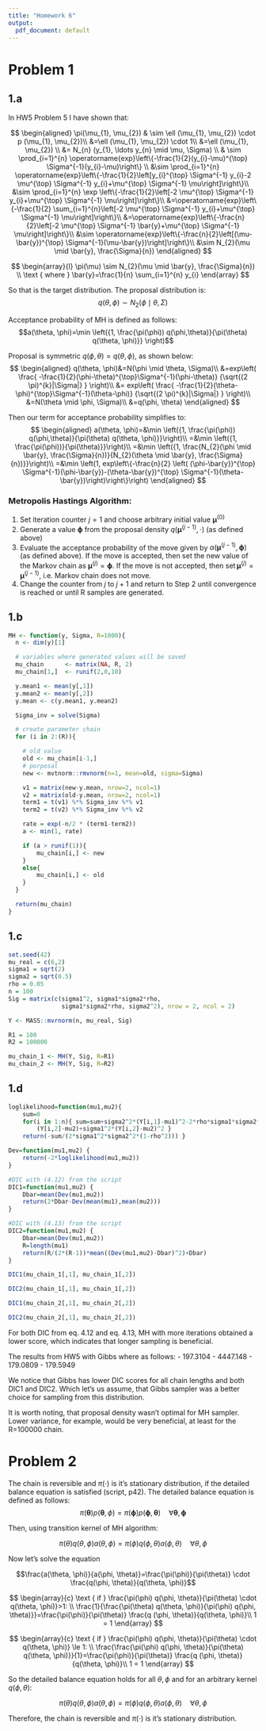```yaml
---
title: "Homework 6"
output:
  pdf_document: default
---
```



# Problem 1

## 1.a
In HW5 Problem 5 I have shown that:

$$
\begin{aligned}
\pi(\mu_{1}, \mu_{2}) &  \sim \ell (\mu_{1}, \mu_{2}) \cdot p (\mu_{1}, \mu_{2})\\
&=\ell (\mu_{1}, \mu_{2}) \cdot 1\\
&=\ell (\mu_{1}, \mu_{2}) \\
&= N_{n}  (y_{1}, \ldots y_{n} \mid \mu, \Sigma) \\
& \sim \prod_{i=1}^{n} \operatorname{exp}\left\{-\frac{1}{2}(y_{i}-\mu)^{\top} \Sigma^{-1}(y_{i}-\mu)\right\} \\
&\sim \prod_{i=1}^{n} \operatorname{exp}\left\{-\frac{1}{2}\left[y_{i}^{\top} \Sigma^{-1} y_{i}-2 \mu^{\top} \Sigma^{-1} y_{i}+\mu^{\top} \Sigma^{-1} \mu\right]\right\}\\
&\sim \prod_{i=1}^{n} \exp \left\{-\frac{1}{2}\left[-2 \mu^{\top} \Sigma^{-1} y_{i}+\mu^{\top} \Sigma^{-1} \mu\right]\right\}\\
&=\operatorname{exp}\left\{-\frac{1}{2} \sum_{i=1}^{n}\left[-2 \mu^{\top} \Sigma^{-1} y_{i}+\mu^{\top} \Sigma^{-1} \mu\right]\right\}\\
&=\operatorname{exp}\left\{-\frac{n}{2}\left[-2 \mu^{\top} \Sigma^{-1} \bar{y}+\mu^{\top} \Sigma^{-1} \mu\right]\right\}\\
&\sim \operatorname{exp}\left\{-\frac{n}{2}\left[(\mu-\bar{y})^{\top} \Sigma^{-1}(\mu-\bar{y})\right]\right\}\\
&\sim N_{2}(\mu \mid \bar{y}, \frac{\Sigma}{n})
\end{aligned}
$$

$$
\begin{array}{l}
\pi(\mu) \sim N_{2}(\mu \mid \bar{y}, \frac{\Sigma}{n}) \\
\text { where } \bar{y}=\frac{1}{n} \sum_{i=1}^{n} y_{i}
\end{array}
$$

So that is the target distribution. The proposal distribution is:
$$q(\theta, \phi) \sim N_{2}(\phi \mid \theta, \Sigma)$$

Acceptance probability of MH is defined as follows:
$$a(\theta, \phi)=\min \left({1, \frac{\pi(\phi)) q(\phi,\theta)}{\pi(\theta) q(\theta, \phi)}} \right)$$

Proposal is symmetric $q(\phi, \theta)=q(\theta, \phi)$, as shown below:
$$
\begin{aligned}
q(\theta, \phi)&=N(\phi \mid \theta, \Sigma)\\
&=exp\left(
\frac{
    -\frac{1}{2}(\phi-\theta)^{\top}\Sigma^{-1}(\phi-\theta)}
    {\sqrt{(2 \pi)^{k}|\Sigma|}
}
\right)\\
&= exp\left(
\frac{
    -\frac{1}{2}(\theta-\phi)^{\top}\Sigma^{-1}(\theta-\phi)}
    {\sqrt{(2 \pi)^{k}|\Sigma|}
}
\right)\\
&=N(\theta \mid \phi, \Sigma)\\
&=q(\phi, \theta)
\end{aligned}
$$

Then our term for acceptance probability simplifies to:
$$
\begin{aligned}
a(\theta, \phi)=&\min \left({1, \frac{\pi(\phi)) q(\phi,\theta)}{\pi(\theta) q(\theta, \phi)}}\right)\\
=&\min \left({1, \frac{\pi(\phi))}{\pi(\theta)}}\right)\\
=&\min \left({1, \frac{N_{2}(\phi \mid \bar{y}, \frac{\Sigma}{n})}{N_{2}(\theta \mid \bar{y}, \frac{\Sigma}{n})}}\right)\\
=&\min \left(1, exp\left\{-\frac{n}{2} \left( (\phi-\bar{y})^{\top} \Sigma^{-1}(\phi-\bar{y})-(\theta-\bar{y})^{\top} \Sigma^{-1}(\theta-\bar{y})\right)\right\}\right)
\end{aligned}
$$

### Metropolis Hastings Algorithm:
1. Set iteration counter $j=1$ and choose arbitrary initial value $\boldsymbol{\mu}^{(0)}$
2. Generate a value $\boldsymbol{\phi}$ from the proposal density $q\left(\boldsymbol{\mu}^{(j-1)}, \cdot\right)$ (as defined above)
3. Evaluate the acceptance probability of the move given by $\alpha\left(\boldsymbol{\mu}^{(j-1)}, \boldsymbol{\phi}\right)$ (as defined above). If the move is accepted, then set the new value of the Markov chain as $\boldsymbol{\mu}^{(j)}=\boldsymbol{\phi}$. If the move is not accepted, then $\operatorname{set} \boldsymbol{\mu}^{(j)}=\boldsymbol{\mu}^{(j-1)},$ i.e. Markov chain does not move.
4. Change the counter from $j$ to $j+1$ and return to Step 2 until convergence is reached or until R samples are generated.

## 1.b


```r
MH <- function(y, Sigma, R=1000){
  n <- dim(y)[1]

  # variables where generated values will be saved
  mu_chain      <- matrix(NA, R, 2)
  mu_chain[1,]  <- runif(2,0,10)

  y.mean1 <- mean(y[,1])
  y.mean2 <- mean(y[,2])
  y.mean <- c(y.mean1, y.mean2)

  Sigma_inv = solve(Sigma)

  # create parameter chain
  for (i in 2:(R)){

    # old value
    old <- mu_chain[i-1,]
    # porposal
    new <- mvtnorm::rmvnorm(n=1, mean=old, sigma=Sigma)

    v1 = matrix(new-y.mean, nrow=2, ncol=1)
    v2 = matrix(old-y.mean, nrow=2, ncol=1)
    term1 = t(v1) %*% Sigma_inv %*% v1
    term2 = t(v2) %*% Sigma_inv %*% v2

    rate = exp(-n/2 * (term1-term2))
    a <- min(1, rate)

    if (a > runif(1)){
        mu_chain[i,] <- new
    }
    else{
        mu_chain[i,] <- old
    }
  }

  return(mu_chain)
}
```

## 1.c


```r
set.seed(42)
mu_real = c(6,2)
sigma1 = sqrt(2)
sigma2 = sqrt(0.5)
rho = 0.05
n = 100
Sig = matrix(c(sigma1^2, sigma1*sigma2*rho, 
               sigma1*sigma2*rho, sigma2^2), nrow = 2, ncol = 2)

Y <- MASS::mvrnorm(n, mu_real, Sig)
```


```r
R1 = 100
R2 = 100000
```


```r
mu_chain_1 <- MH(Y, Sig, R=R1)
mu_chain_2 <- MH(Y, Sig, R=R2)
```

## 1.d


```r
loglikelihood=function(mu1,mu2){ 
    sum=0
    for(i in 1:n){ sum=sum+sigma2^2*(Y[i,1]-mu1)^2-2*rho*sigma1*sigma2*(Y[i,1]-mu1)*
        (Y[i,2]-mu2)+sigma1^2*(Y[i,2]-mu2)^2 }
    return(-sum/(2*sigma1^2*sigma2^2*(1-rho^2))) }

Dev=function(mu1,mu2) {
    return(-2*loglikelihood(mu1,mu2))
}

#DIC with (4.12) from the script
DIC1=function(mu1,mu2) {
    Dbar=mean(Dev(mu1,mu2))
    return(2*Dbar-Dev(mean(mu1),mean(mu2)))
}

#DIC with (4.13) from the script
DIC2=function(mu1,mu2) {
    Dbar=mean(Dev(mu1,mu2))
    R=length(mu1) 
    return(R/(2*(R-1))*mean((Dev(mu1,mu2)-Dbar)^2)+Dbar)
}
```


```r
DIC1(mu_chain_1[,1], mu_chain_1[,2])
```


```r
DIC2(mu_chain_1[,1], mu_chain_1[,2])
```


```r
DIC1(mu_chain_2[,1], mu_chain_2[,2])
```


```r
DIC2(mu_chain_2[,1], mu_chain_2[,2])
```

For both DIC from eq. 4.12 and eq. 4.13, MH with more iterations obtained a lower score, which indicates that longer sampling is beneficial.

The results from HW5 with Gibbs where as follows:
- 197.3104
- 4447.148
- 179.0809
- 179.5949

We notice that Gibbs has lower DIC scores for all chain lengths and both DIC1 and DIC2.
Which let's us assume, that Gibbs sampler was a better choice for sampling from this distribution.

It is worth noting, that proposal density wasn't optimal for MH sampler. Lower variance, for example, would be very beneficial, at least for the R=100000 chain.

# Problem 2

The chain is reversible and $\pi(\cdot)$ is it's stationary distribution, if the detailed balance equation is satisfied (script, p42). The detailed balance equation is defined as follows:
$$
\pi(\boldsymbol{\theta}) p(\boldsymbol{\theta}, \phi)=\pi(\boldsymbol{\phi}) p(\boldsymbol{\phi}, \boldsymbol{\theta}) \quad \forall \boldsymbol{\theta}, \boldsymbol{\phi}
$$

Then, using transition kernel of MH algorithm:

$$\pi(\theta) q(\theta, \phi)a(\theta, \phi)=\pi(\phi) q(\phi, \theta)a(\phi, \theta) \quad \forall \theta, \phi$$

Now let's solve the equation

$$\frac{a(\theta, \phi)}{a(\phi, \theta)}=\frac{\pi(\phi)}{\pi(\theta)} \cdot \frac{q(\phi, \theta)}{q(\theta, \phi)}$$

$$
\begin{array}{c}
\text { if } \frac{\pi(\phi) q(\phi, \theta)}{\pi(\theta) \cdot q(\theta, \phi)}>1: \\
\frac{1}{\frac{\pi(\theta) q(\theta, \phi)}{\pi(\phi) q(\phi, \theta)}}=\frac{\pi(\phi)}{\pi(\theta)} \frac{q (\phi, \theta)}{q(\theta, \phi)}\\
1 = 1
\end{array}
$$

$$
\begin{array}{c}
\text { if } \frac{\pi(\phi) q(\phi, \theta)}{\pi(\theta) \cdot q(\theta, \phi)} \le 1: \\
\frac{\frac{\pi(\phi) q(\phi, \theta)}{\pi(\theta) q(\theta, \phi)}}{1}=\frac{\pi(\phi)}{\pi(\theta)} \frac{q (\phi, \theta)}{q(\theta, \phi)}\\
1 = 1
\end{array}
$$

So the detailed balance equation holds for all $\theta, \phi$ and for an arbitrary kernel $q(\phi, \theta)$:

$$\pi(\theta) q(\theta, \phi)a(\theta, \phi)=\pi(\phi) q(\phi, \theta)a(\phi, \theta) \quad \forall \theta, \phi$$

Therefore, the chain is reversible and $\pi(\cdot)$ is it's stationary distribution.


```r

```
